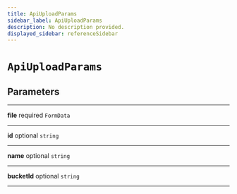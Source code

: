 ```yaml
---
title: ApiUploadParams
sidebar_label: ApiUploadParams
description: No description provided.
displayed_sidebar: referenceSidebar
---
```


# `ApiUploadParams`

## Parameters

---

**<span className="parameter-name">file</span>** <span className="optional-status">required</span> `FormData`

---

**<span className="parameter-name">id</span>** <span className="optional-status">optional</span> `string`

---

**<span className="parameter-name">name</span>** <span className="optional-status">optional</span> `string`

---

**<span className="parameter-name">bucketId</span>** <span className="optional-status">optional</span> `string`

---
